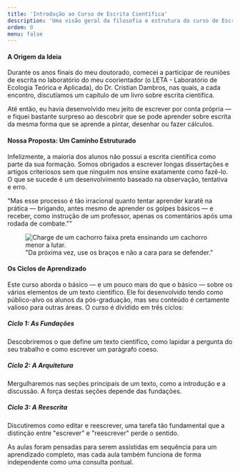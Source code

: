 ```yaml
---
title: 'Introdução ao Curso de Escrita Científica'
description: 'Uma visão geral da filosofia e estrutura do curso de Escrita Científica, abordando a motivação e os ciclos de aprendizado.'
ordem: 0
menu: false
---
```



#### A Origem da Ideia

Durante os anos finais do meu doutorado, comecei a participar de reuniões de escrita no laboratório do meu coorientador (o LETA - Laboratório de Ecologia Teórica e Aplicada), do Dr. Cristian Dambros, nas quais, a cada encontro, discutíamos um capítulo de um livro sobre escrita científica.

Até então, eu havia desenvolvido meu jeito de escrever por conta própria — e fiquei bastante surpreso ao descobrir que se pode aprender sobre escrita da mesma forma que se aprende a pintar, desenhar ou fazer cálculos.

#### Nossa Proposta: Um Caminho Estruturado

Infelizmente, a maioria dos alunos não possui a escrita científica como parte da sua formação. Somos obrigados a escrever longas dissertações e artigos criteriosos sem que ninguém nos ensine exatamente como fazê-lo. O que se sucede é um desenvolvimento baseado na observação, tentativa e erro.

<p class="paragrafo-destaque">"Mas esse processo é tão irracional quanto tentar aprender karatê na prática — brigando, antes mesmo de aprender os golpes básicos — e receber, como instrução de um professor, apenas os comentários após uma rodada de combate.""</p>

<figure class="charge-artigo">
  <Image 
    src="imagens/charge_defesa.png" 
    alt="Charge de um cachorro faixa preta ensinando um cachorro menor a lutar." 
  />
  <figcaption>
    "Da próxima vez, use os braços e não a cara para se defender."
  </figcaption>
</figure>

#### Os Ciclos de Aprendizado

Este curso aborda o básico — e um pouco mais do que o básico — sobre os vários elementos de um texto científico. Ele foi desenvolvido tendo como público-alvo os alunos da pós-graduação, mas seu conteúdo é certamente valioso para outras áreas. O curso é dividido em três ciclos:

<div class="ciclos-container">
    <div class="ciclo-item">
        <h5>Ciclo 1: As Fundações</h5>
        <p>Descobriremos o que define um texto científico, como lapidar a pergunta do seu trabalho e como escrever um parágrafo coeso.</p>
    </div>
    <div class="ciclo-item">
        <h5>Ciclo 2: A Arquitetura</h5>
        <p>Mergulharemos nas seções principais de um texto, como a introdução e a discussão. A força destas seções depende das fundações.</p>
    </div>
    <div class="ciclo-item">
        <h5>Ciclo 3: A Reescrita</h5>
        <p>Discutiremos como editar e reescrever, uma tarefa tão fundamental que a distinção entre "escrever" e "reescrever" perde o sentido.</p>
    </div>
</div>

As aulas foram pensadas para serem assistidas em sequência para um aprendizado completo, mas cada aula também funciona de forma independente como uma consulta pontual.
